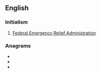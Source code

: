 {{also|fera|fêra|-fera}}
==English==

===Initialism===
{{rfc-header|Initialism}}
{{head|en|initialism}}
# {{lb|en|US}} [[w:Federal Emergency Relief Administration|Federal Emergency Relief Administration]]

===Anagrams===
* {{l|en|Afer}}
* {{l|en|fare}}
* {{l|en|fear}}